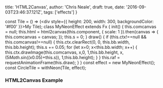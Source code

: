 
  title: 'HTML2Canvas',
  author: 'Chris Neale',
  draft: true,
  date: '2016-09-03T23:46:37.121Z',
  tags: ['effects']
}

const Tile = () => (<div style={{ height: 200, width: 300, backgroundColor: '#f00' }}>My Tile</div>);
class MyNeonEffect extends Fx {
    init() {
        this.comcanvas = null;
        this.html = html2canvas(this.component, { scale: 1 }).then(canvas => {
            this.comcanvas = canvas;
        });
        this.s = 0;
    }
    draw() {
      if (this.ctx!==null && this.comcanvas!==null) {
        this.ctx.clearRect(0, 0, this.bb.width, this.bb.height);
        this.s += 0.05;
        for (let x=0; x<this.bb.width; x++) {
            this.ctx.drawImage(this.comcanvas, x,0, 1,this.bb.height, x,(5*Math.sin((x*0.05)+this.s)), 1,this.bb.height);
        }
      }
      this.raf = requestAnimationFrame(this.draw);
    }
}
const effect = new MyNeonEffect();
const CircleTile = withNeon(Tile, effect);

### HTML2Canvas Example

<CircleTile />
